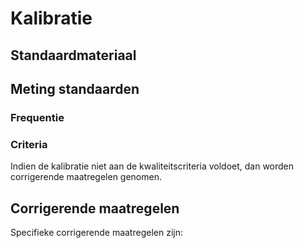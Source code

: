 # Kalibratie

## Standaardmateriaal

## Meting standaarden

### Frequentie

### Criteria

Indien de kalibratie niet aan de kwaliteitscriteria voldoet, dan worden corrigerende maatregelen genomen.

## Corrigerende maatregelen

Specifieke corrigerende maatregelen zijn:


